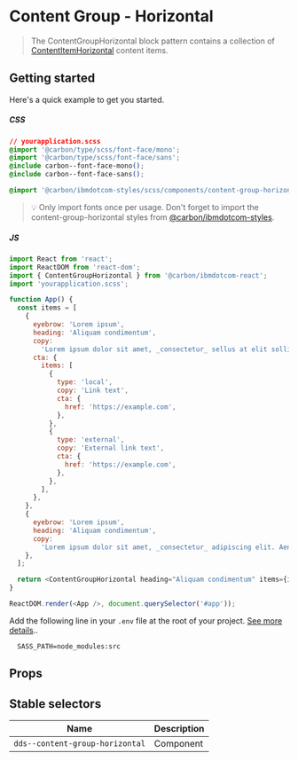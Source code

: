 
# Content Group - Horizontal

> The ContentGroupHorizontal block pattern contains a collection of
> [ContentItemHorizontal](https://github.com/carbon-design-system/ibm-dotcom-library/tree/master/packages/react/src/components/ContentItemHorizontal)
> content items.

## Getting started

Here's a quick example to get you started.

##### CSS

```css
// yourapplication.scss
@import '@carbon/type/scss/font-face/mono';
@import '@carbon/type/scss/font-face/sans';
@include carbon--font-face-mono();
@include carbon--font-face-sans();

@import '@carbon/ibmdotcom-styles/scss/components/content-group-horizontal/content-group-horizontal';
```

> 💡 Only import fonts once per usage. Don't forget to import the
> content-group-horizontal styles from
> [@carbon/ibmdotcom-styles](https://github.com/carbon-design-system/ibm-dotcom-library/blob/master/packages/styles).

##### JS

```javascript
import React from 'react';
import ReactDOM from 'react-dom';
import { ContentGroupHorizontal } from '@carbon/ibmdotcom-react';
import 'yourapplication.scss';

function App() {
  const items = [
    {
      eyebrow: 'Lorem ipsum',
      heading: 'Aliquam condimentum',
      copy:
        'Lorem ipsum dolor sit amet, _consectetur_ sellus at elit sollicitudin.',
      cta: {
        items: [
          {
            type: 'local',
            copy: 'Link text',
            cta: {
              href: 'https://example.com',
            },
          },
          {
            type: 'external',
            copy: 'External link text',
            cta: {
              href: 'https://example.com',
            },
          },
        ],
      },
    },
    {
      eyebrow: 'Lorem ipsum',
      heading: 'Aliquam condimentum',
      copy:
        'Lorem ipsum dolor sit amet, _consectetur_ adipiscing elit. Aenean et ultricies est. Mauris iaculis eget dolor nec hendrerit. Phasellus at elit sollicitudin.',
    },
  ];

  return <ContentGroupHorizontal heading="Aliquam condimentum" items={items} />;
}

ReactDOM.render(<App />, document.querySelector('#app'));
```

Add the following line in your `.env` file at the root of your project.
[See more details](https://github.com/carbon-design-system/ibm-dotcom-library/tree/master/packages/styles#usage)..

```
  SASS_PATH=node_modules:src
```

## Props

<Props of={ContentGroupHorizontal} />

## Stable selectors

| Name                            | Description |
| ------------------------------- | ----------- |
| `dds--content-group-horizontal` | Component   |

<Description markdown={contributing} />
